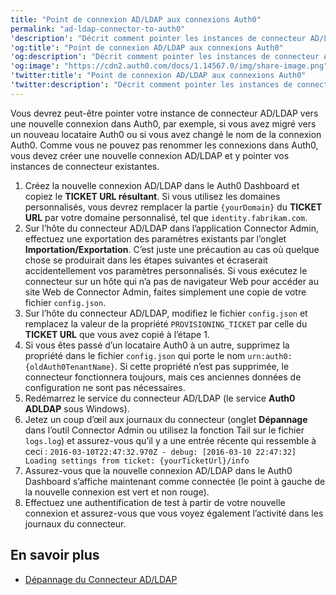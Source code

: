 ---
title: "Point de connexion AD/LDAP aux connexions Auth0"
permalink: "ad-ldap-connector-to-auth0"
'description': "Décrit comment pointer les instances de connecteur AD/LDAP vers une nouvelle connexion dans Auth0."
'og:title': "Point de connexion AD/LDAP aux connexions Auth0"
'og:description': "Décrit comment pointer les instances de connecteur AD/LDAP vers une nouvelle connexion dans Auth0."
'og:image': "https://cdn2.auth0.com/docs/1.14567.0/img/share-image.png"
'twitter:title': "Point de connexion AD/LDAP aux connexions Auth0"
'twitter:description': "Décrit comment pointer les instances de connecteur AD/LDAP vers une nouvelle connexion dans Auth0."
---

Vous devrez peut-être pointer votre instance de connecteur AD/LDAP vers une nouvelle connexion dans Auth0, par exemple, si vous avez migré vers un nouveau locataire Auth0 ou si vous avez changé le nom de la connexion Auth0. Comme vous ne pouvez pas renommer les connexions dans Auth0, vous devez créer une nouvelle connexion AD/LDAP et y pointer vos instances de connecteur existantes.

1. Créez la nouvelle connexion AD/LDAP dans le Auth0 Dashboard et copiez le **TICKET URL résultant**. Si vous utilisez les domaines personnalisés, vous devrez remplacer la partie `{yourDomain}` du **TICKET URL** par votre domaine personnalisé, tel que `identity.fabrikam.com`.
2. Sur l’hôte du connecteur AD/LDAP dans l’application Connector Admin, effectuez une exportation des paramètres existants par l’onglet **Importation/Exportation**. C’est juste une précaution au cas où quelque chose se produirait dans les étapes suivantes et écraserait accidentellement vos paramètres personnalisés. Si vous exécutez le connecteur sur un hôte qui n’a pas de navigateur Web pour accéder au site Web de Connector Admin, faites simplement une copie de votre fichier `config.json`.
3. Sur l’hôte du connecteur AD/LDAP, modifiez le fichier `config.json` et remplacez la valeur de la propriété `PROVISIONING_TICKET` par celle du **TICKET URL** que vous avez copié à l’étape 1.
4. Si vous êtes passé d’un locataire Auth0 à un autre, supprimez la propriété dans le fichier `config.json` qui porte le nom `urn:auth0:{oldAuth0TenantName}`. Si cette propriété n’est pas supprimée, le connecteur fonctionnera toujours, mais ces anciennes données de configuration ne sont pas nécessaires.
5. Redémarrez le service du connecteur AD/LDAP (le service **Auth0 ADLDAP** sous Windows).
6. Jetez un coup d’œil aux journaux du connecteur (onglet **Dépannage** dans l’outil Connector Admin ou utilisez la fonction Tail sur le fichier `logs.log`) et assurez-vous qu’il y a une entrée récente qui ressemble à ceci : `2016-03-10T22:47:32.970Z - debug: [2016-03-10 22:47:32] Loading settings from ticket: {yourTicketUrl}/info`
7. Assurez-vous que la nouvelle connexion AD/LDAP dans le Auth0 Dashboard s’affiche maintenant comme connectée (le point à gauche de la nouvelle connexion est vert et non rouge).
8. Effectuez une authentification de test à partir de votre nouvelle connexion et assurez-vous que vous voyez également l’activité dans les journaux du connecteur.

## En savoir plus

* [Dépannage du Connecteur AD/LDAP](/docs/fr-ca/troubleshoot/integration-extensibility-issues/troubleshoot-ad-ldap-connector)
